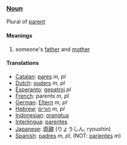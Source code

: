 ===[[Noun]]===

Plural of [[parent]]

====Meanings====
#someone's [[father]] and [[mother]]

====Translations====
*[[Catalan]]: [[pares]] ''m, pl''
*[[Dutch]]: [[ouders]] ''m, pl''
*[[Esperanto]]: [[gepatroj]] ''pl''
*[[French]]: parents ''m, pl''
*[[German]]: [[Eltern]] ''m, pl''
*[[Hebrew]]: [[הורים]] ''m, pl''
*[[Indonesian]]: [[orangtua]]
*[[Interlingua]]: [[parentes]]
*[[Japanese]]: [[両親]] (りょうしん, ryoushin)
*[[Spanish]]: [[padres]] ''m, pl'', (NOT: [[pariente]]s ''m'')